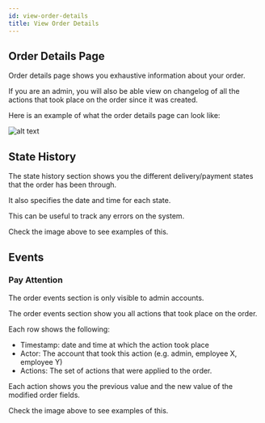 ```yaml
---
id: view-order-details
title: View Order Details
---
```


## Order Details Page

Order details page shows you exhaustive information about your order.

If you are an admin, you will also be able view on changelog of all the actions that took place on the order since it was created.

Here is an example of what the order details page can look like:

![alt text](./media/order-details-page.png)

## State History

The state history section shows you the different delivery/payment states that the order has been through.

It also specifies the date and time for each state.

This can be useful to track any errors on the system.

Check the image above to see examples of this.

## Events

<Warning>

### Pay Attention

The order events section is only visible to admin accounts.

</Warning>

The order events section show you all actions that took place on the order.

Each row shows the following:
- Timestamp: date and time at which the action took place
- Actor: The account that took this action (e.g. admin, employee X, employee Y)
- Actions: The set of actions that were applied to the order.

Each action shows you the previous value and the new value of the modified order fields.

Check the image above to see examples of this.
